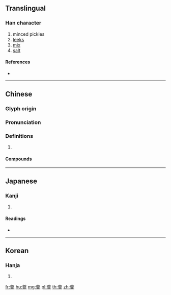 {{character info/new}}
==Translingual==

===Han character===
{{Han char|rn=140|rad=艸|as=19|sn=25|four=44101|canj=TYSM}}

# minced pickles
# [[leeks]]
# [[mix]]
# [[salt]]

====References====
* {{Han ref|kx=1071.380|dkj=32591|dj=1538.080|hdz=53337.060|uh=8640|ud=34368|bh=F7F1|bd=63473}}

----

==Chinese==
{{zh-forms}}

===Glyph origin===
{{Han etym}}

===Pronunciation===
{{zh-pron
|m=jī
|c=zai1
|mc=
|oc=y
|cat=
}}

===Definitions===
{{zh-hanzi}}

# {{rfdef|zh}}

====Compounds====
{{zh-der|朝虀暮鹽|斷虀畫粥|漏虀搭菜|滑扢虀|虀臼|虀粉|虀鹽}}

----

==Japanese==

===Kanji===
{{ja-kanji|grade=|rs=艸19}}

# {{defn|lang=ja|sort=艸19}}

====Readings====
* {{ja-readings|on=[[せい]] (sei), [[さい]] (sai)|kun=[[あえる]] (aeru)|nanori=}}

----

==Korean==

===Hanja===
{{ko-hanja|hangeul=제|eumhun=|rv=je|mr=che|y=cey}}

# {{defn|lang=ko|sort=艸19}}

[[fr:虀]]
[[hu:虀]]
[[mg:虀]]
[[pl:虀]]
[[th:虀]]
[[zh:虀]]